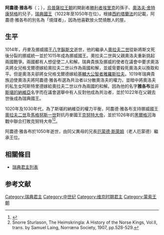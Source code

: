 {{Infobox royalty
| name         = 阿農德·雅各布
| title        = 瑞典國王
| titletext    = 
| more         = 
| image        = Anund_Jakob.png
| image_size   = 250px
| alt          = 
| caption      = 為阿農德·雅各布鑄做的錢幣
| succession   = [[瑞典君主列表|瑞典國王]]
| reign        = 1022年-1050年
| successor    = [[老人厄蒙德|厄蒙德·斯萊姆]]
| spouse=
| spouse-type  =
| consort      =
| issue        = 
| issue-link   = 
| issue-pipe   = 
| full name    = 
| era name     = 
| era dates    = 
| posthumous name = 
| temple name  = 
| house        =[[蒙索王朝|烏普薩拉王朝]]
| father       =[[奧洛夫·舍特康努格|奧洛夫·舍特康努格]]
| mother       = [[奧布瑞特的厄斯特里德|奧布瑞特的厄斯特里德]]
| birth_date   =1008年7月25日
| birth_place  =
| death_date   =1050年
| death_place  = 
| burial_date  = 
| burial_place =
| occupation   = 
| signature    = 
| religion     = 
}}

'''阿農德·雅各布'''（{{lang-sv|Anund Jakob}}；{{bd|1008年|7月25日|1050年|}}），[[蒙索王朝|烏普薩拉王朝]]的開創者[[勝利者埃里克|勝利者埃里克]]的孫子、[[奧洛夫·舍特康努格|奧洛夫·舍特康努格]]的兒子，[[瑞典君主列表|瑞典國王]]（1022年至1050年在位）。根據[[西約塔蘭法|西約塔蘭法]]的記載，阿農德·雅各布的別名為「燒煤者」，因為他喜歡放火焚燒敵人的屋。

== 生平 ==
1014年，丹麥及挪威國王[[八字鬍斯文|八字鬍斯文]]逝世，他的繼承人[[奧拉夫二世|奧拉夫二世]]從新將斯文死後分裂的挪威統一並於1015年成為挪威國王。奧拉夫二世與父親奧洛夫重新挑起兩國戰爭。兩國都有人想促使二人和解。瑞典貴族及挪威的使者在議會中要求奧洛夫將女兒格戈爾德嫁給奧拉夫二世以作為兩國和解，並威脅要殺死奧洛夫以換取和平。但是奧洛夫卻將女兒格戈爾德嫁給[[基輔大公|基輔大公]][[智者雅羅斯拉夫|智者雅羅斯拉夫]]。1019年瑞典貴族迫使奧洛夫將阿農德·雅各布選為共治者以分散奧洛夫的權力，並暗中將奧洛夫的私生女阿斯特里德嫁給奧拉夫二世以作為兩國的和解。因為他的名字'''雅各布'''並非[[斯堪的納維亞|斯堪的納維亞]]名字而在議會選舉中有人反對他成為共治者，並於1022年在父親去世後成為瑞典國王。

1020年及1030年代，為了斯堪的納維亞的權力平衡，阿農德·雅各布支持挪威國王[[奧拉夫二世|奧拉夫二世]]及[[馬格努斯一世_(挪威)|馬格努斯一世]]對抗丹麥國王[[克努特大帝|克努特大帝]]，並於1026年的[[黑爾格河|黑爾格河]]海戰中聯合打敗克努特大帝<ref>{{Cite web |url=http://runeberg.org/nfcj/0491.html |title=''Ulf Jarl'' (Nordisk familjebok) |access-date=2016-10-18 |archive-date=2020-05-31 |archive-url=https://web.archive.org/web/20200531005044/http://runeberg.org/nfcj/0491.html |dead-url=no }}</ref><ref>Snorre Sturlason, The Heimskringla: A History of the Norse Kings, Vol.II, trans. by Samuel Laing, Norrœna Society, 1907, pp.528-529.</ref>。

阿農德·雅各布於1050年逝世，由同父異母的兄長[[老人厄蒙德|厄蒙德·斯萊姆]]（老人厄蒙德）繼承王位。

== 相關條目 ==
* [[瑞典君主列表|瑞典君主列表]]

== 参考文献 ==
{{Reflist}}

{{s-start}}
{{s-hou|[[蒙索王朝|烏普薩拉王朝]]|1008年|7月25日||1050年|name=阿農德·雅各布}}
{{s-reg}}
{{s-bef|before=[[奧洛夫·舍特康努格|奧洛夫·舍特康努格]]}}
{{s-ttl|title=[[瑞典君主列表|瑞典國王]]|years=1022年–1050年}}
{{s-aft|after=[[老人厄蒙德|厄蒙德·斯萊姆]]}}
{{s-end}}
{{瑞典君主}}

{{Authority control}}
[[Category:瑞典君主|Category:瑞典君主]]
[[Category:中世纪|Category:中世纪]]
[[Category:维京时期君主|Category:维京时期君主]]
[[Category:蒙索王朝|Category:蒙索王朝]]